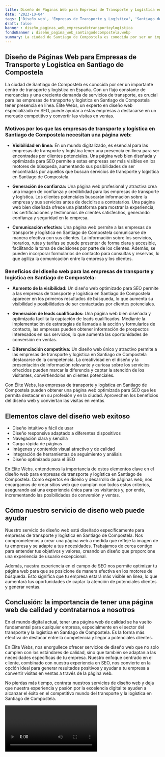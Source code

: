 ```yaml
---
title: Diseño de Páginas Web para Empresas de Transporte y Logística en Santiago de Compostela
date: '2023-10-04'
tags: ['Diseño web', 'Empresas de Transporte y Logística', 'Santiago de Compostela']
draft: false
banner : diseño_paginas_web_empresasdetransporteylogística
fondoBanner : diseño_pagina_web_santiagodecompostela.webp
summary: La ciudad de Santiago de Compostela es conocida por ser un importante centro de transporte y logística en España. Con un flujo constante de mercancías y una creciente demanda de servicios de transporte, es crucial para las empresas de transporte y logística en Santiago de Compostela tener presencia en línea. Élite Webs, un experto en diseño web especializado en SEO, puede ayudar a estas empresas a destacarse en un mercado competitivo y convertir las visitas en ventas.
---
```


## **Diseño de Páginas Web para Empresas de Transporte y Logística en Santiago de Compostela**

La ciudad de Santiago de Compostela es conocida por ser un importante centro de transporte y logística en España. Con un flujo constante de mercancías y una creciente demanda de servicios de transporte, es crucial para las empresas de transporte y logística en Santiago de Compostela tener presencia en línea. Élite Webs, un experto en diseño web especializado en SEO, puede ayudar a estas empresas a destacarse en un mercado competitivo y convertir las visitas en ventas.

### Motivos por los que las empresas de transporte y logística en Santiago de Compostela necesitan una página web:

- **Visibilidad en línea:** En un mundo digitalizado, es esencial para las empresas de transporte y logística tener una presencia en línea para ser encontradas por clientes potenciales. Una página web bien diseñada y optimizada para SEO permite a estas empresas ser más visibles en los motores de búsqueda, aumentando sus posibilidades de ser encontradas por aquellos que buscan servicios de transporte y logística en Santiago de Compostela.

- **Generación de confianza:** Una página web profesional y atractiva crea una imagen de confianza y credibilidad para las empresas de transporte y logística. Los clientes potenciales buscarán información sobre la empresa y sus servicios antes de decidirse a contratarlos. Una página web bien diseñada ofrece una plataforma para mostrar la experiencia, las certificaciones y testimonios de clientes satisfechos, generando confianza y seguridad en la empresa.

- **Comunicación efectiva:** Una página web permite a las empresas de transporte y logística en Santiago de Compostela comunicarse de manera efectiva con sus clientes. La información sobre los servicios, horarios, rutas y tarifas se puede presentar de forma clara y accesible, facilitando la toma de decisiones por parte de los clientes. Además, se pueden incorporar formularios de contacto para consultas y reservas, lo que agiliza la comunicación entre la empresa y los clientes.

### Beneficios del diseño web para las empresas de transporte y logística en Santiago de Compostela:

- **Aumento de la visibilidad:** Un diseño web optimizado para SEO permite a las empresas de transporte y logística en Santiago de Compostela aparecer en los primeros resultados de búsqueda, lo que aumenta su visibilidad y posibilidades de ser contactadas por clientes potenciales.

- **Generación de leads cualificados:** Una página web bien diseñada y optimizada facilita la captación de leads cualificados. Mediante la implementación de estrategias de llamada a la acción y formularios de contacto, las empresas pueden obtener información de prospectos interesados en sus servicios, lo que aumenta las oportunidades de conversión en ventas.

- **Diferenciación competitiva:** Un diseño web único y atractivo permite a las empresas de transporte y logística en Santiago de Compostela destacarse de la competencia. La creatividad en el diseño y la presentación de información relevante y curiosa sobre los servicios ofrecidos pueden marcar la diferencia y captar la atención de los visitantes, convirtiéndolos en clientes potenciales.

Con Élite Webs, las empresas de transporte y logística en Santiago de Compostela pueden obtener una página web optimizada para SEO que les permita destacar en su profesión y en la ciudad. Aprovechen los beneficios del diseño web y conviertan las visitas en ventas.

<GifSeo />

<Cta />

## Elementos clave del diseño web exitoso

- Diseño intuitivo y fácil de usar
- Diseño responsive adaptado a diferentes dispositivos
- Navegación clara y sencilla
- Carga rápida de páginas
- Imágenes y contenido visual atractivo y de calidad
- Integración de herramientas de seguimiento y análisis
- Diseño optimizado para el SEO

En Élite Webs, entendemos la importancia de estos elementos clave en el diseño web para empresas de transporte y logística en Santiago de Compostela. Como expertos en diseño y desarrollo de páginas web, nos encargamos de crear sitios web que cumplan con todos estos criterios, asegurando así una experiencia única para los visitantes y, por ende, incrementando las posibilidades de conversión y ventas.

## Cómo nuestro servicio de diseño web puede ayudar

Nuestro servicio de diseño web está diseñado específicamente para empresas de transporte y logística en Santiago de Compostela. Nos comprometemos a crear una página web a medida que refleje la imagen de tu empresa y se adapte a tus necesidades. Trabajamos de cerca contigo para entender tus objetivos y valores, creando un diseño que proporcione una experiencia de usuario excepcional.

Además, nuestra experiencia en el campo de SEO nos permite optimizar tu página web para que se posicione de manera efectiva en los motores de búsqueda. Esto significa que tu empresa estará más visible en línea, lo que aumentará tus oportunidades de captar la atención de potenciales clientes y generar ventas.

## Conclusión: la importancia de tener una página web de calidad y contratarnos a nosotros

En el mundo digital actual, tener una página web de calidad se ha vuelto fundamental para cualquier empresa, especialmente en el sector del transporte y la logística en Santiago de Compostela. Es la forma más efectiva de destacar entre la competencia y llegar a potenciales clientes.

En Élite Webs, nos enorgullece ofrecer servicios de diseño web que no solo cumplen con los estándares de calidad, sino que también se adaptan a las necesidades específicas de tu empresa. Nuestro enfoque centrado en el cliente, combinado con nuestra experiencia en SEO, nos convierte en la opción ideal para generar resultados positivos y ayudar a tu empresa a convertir visitas en ventas a través de la página web.

No pierdas más tiempo, contrata nuestros servicios de diseño web y deja que nuestra experiencia y pasión por la excelencia digital te ayuden a alcanzar el éxito en el competitivo mundo del transporte y la logística en Santiago de Compostela.

<Video />

<CtaBot job='Empresas de Transporte y Logística' city='Santiago de Compostela'/>

<Gmaps query='Santiago de Compostela+españa+maps' />
